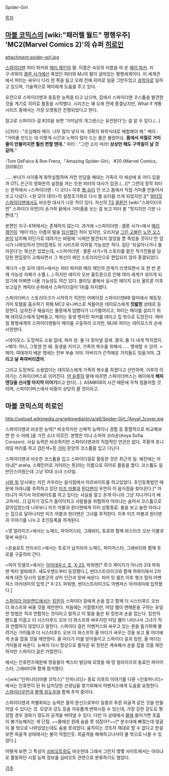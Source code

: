 Spider-Girl

[[목차]]

== [[마블 코믹스]]의 [wiki:"패러렐 월드" 평행우주] 'MC2(Marvel Comics 2)'의 슈퍼 [[히로인]] ==
attachment:spider-girl.jpg

[[스파이더맨]] 피터 파커와 [[메리 제인]]의 딸. 이름은 숙모의 이름을 따 온 [[메이 파커]]. 지구-616의 [[클론 사가]]에선 죽었던 피터와 MJ의 딸이 살아있는 평행세계이다. 이 세계관에서 피터는 싸우다 다리 한 쪽을 잃고 오래 전에 히어로 일을 그만두었고 [[과학자]]로 일하고 있으며, 기술력으로 메이에게 도움을 주고 있다.

유전으로 스파이더맨과 동등한 능력을 타고 났으며, 집에서 스파이더맨 코스튬을 발견한 것을 계기로 히어로 활동을 시작했다.  시리즈는 꽤 오래 전에 종결났지만, What if 계통 시리즈 중에서는 가장 오랫동안 진행되었다고 한다.

참고로 스파이더-걸 #20을 보면 '거미남의 개그센스는 유전된다'는 걸 알 수 있다.(...)

{{|피터 : "조심해라 메이. 너무 많이 넣지 마. 정확히 화학식대로 배합해야 해."
메이 : "거미줄 만드는 데 이렇게 시간과 노력이 많이 드는 줄은 몰랐어요. '''몸에서 저절로 거미줄이 만들어지면 훨씬 편할 텐데.'''"
피터 : "그런 소리 마라! '''상상만 해도 구역질이 날 것 같아.'''"

-Tom DeFalco & Ron Frenz,『Amazing Spider-Girl』 #20 (Marvel Comics, 2008)|}}

......부녀가 사이좋게 화학실험하며 저런 만담을 해대는 가족이 이 세상에 또 어디 있을까 OTL 은근히 영화판의 설정을 까는 듯한 피터의 대사가 압권.(...)[* 그런데 정작 피터는 본작에서 <스파이더맨 : 디 오더> 이후 [[웹 슈터]] 안 쓰고 몸에서 직접 거미줄 만들어서 쏘고 다녔다. <원 모어 데이>의 설정초기화로 다시 웹 슈터를 쓰게 되었지만.][* [[얼티밋 스파이더맨]]에서도 비슷한 대사가 나온 적이 있다. 자신의 [[TS]] [[클론]]인 [wiki:"스파이더우먼" 스파이더 우먼]이 손가락 끝에서 거미줄을 쏘는 걸 보고 피터 왈 "멋지지만 기분 나쁜데."]

본편인 지구-616에서는 존재하지 않는다. 과거에 <스파이더맨 : 클론 사가>에서 [[메리 제인]]이 '메이'라는 이름의 딸을 [[임신]]했던 적이 있지만, 오리지널 [[그린 고블린]] [[노먼 오스본]]이 납치해 어딘가로 데려가는 바람에 '시체만 발견되지 않았을 뿐 죽었을 것이다'란 암시가 나와있어서 안타깝게도 이 시리즈와 이어질 가능성은 적다. 일단 '되살아나거나 돌아온다'는 복선은 있었는데, <스파이더맨 : 클론 사가>의 스토리를 맡은 작가진들을 담당한 편집장이 교체되면서 그 복선이 메인 스토리라인으로 편입되지 않아 종결되었다.

게다가 <원 모어 데이>에서는 피터 파커와 메리 제인의 관계가 리셋되면서 또 한 번 존재 가능성 자체가 소멸.(...)  하지만 에이지 오브 울트론으로 인해 여러 세계가 섞이게 되었기에 어쩌면 나올 가능성도 약간 있다.  블리딩 쿨에서 실시한 에이지 오브 울트론 이후 보고싶은 캐릭터 순위에서 스파이더걸이 1위를 차지했다.

스파이더버스 스토리아크가 시작하기 직전인 어메이징 스파이더맨#8 말미에서 재등장. 거미 토템을 흡수하기 위해 MC2 유니버스로 쳐들어온 데이모스에게 '''짓밟힌''' 상태로 등장한다. 남자친구 웨슬리는 몰룬에게 덤볐다가 나가떨어지고, 피터는 메이를 살리기 위해 데이모스에게 덤벼들고, 메이는 동생 벤자민 파커를 데리고 집 밖으로 도망친다. 때마침 평행세계의 스파이더맨들이 메이를 구출하러 오지만, MJ와 피터는 데이모스의 손에 사망한다. 

>데이모스: 도망쳐도 소용 없네, 파커 양. 둘 다 찾아낼 걸세. 결국, 둘 다 내게 먹히겠지.
>메이: 아니, 그렇겐 안 돼. 동생을 지키고, 가족의 복수를 위해서…… 맹세할 수 있어.
>메이: 여태까지 배운 맹세는 전부 부술 거야. 아버지가 간직해온 가치들도 잊을거야. '''그리고 널 죽여버리겠어'''.

그리고 도망쳐도 소용없다는 데이모스에게 가족의 복수를 하겠다고 선언하며, 이후의 이야기는 스파이더버스로 이어진다. [[댄 슬롯]]의 말에 따르면 스파이더버스는 메이에게 '''해피 엔딩을 선사할 마지막 이야기'''라고 한다(…). ASM#08의 사건 때문에 무척 힘들어할 것이며, 스파이더버스에서 비중이 상당히 클 것이라고.

== 마블 코믹스의 히로인 ==
http://upload.wikimedia.org/wikipedia/en/a/a6/Spider-Girl_(Anya)_1cover.jpg

스파이더맨과 비슷한 능력[* 비슷하지만 신체적 능력이나 경험 등 종합적으로 비교해보면 한 수 아래.]을 가진 소녀 히로인. 본명은 아냐 소피아 코라손(Anya Sofia Corazon). 사실 능력은 비슷하지만 스파이더맨과의 직접적인 연관은 없다. 주황색 포니테일 머리를 하고 검은색+흰 [[거미]] 문양의 코스튬을 입고 다닌다.

스파이더맨과 비슷한 코스튬을 입고 스파이더걸로 활동한 것은 최근의 일. 예전에는 아라냐[* araña, 스페인어로 거미라는 뜻]라는 이름으로 히어로 활동을 했다. 코스튬도 일반인스러웠는데 그냥 10대 소녀 스타일.

[[시빌 워]] 당시에는 치킨 카우라는 음식점에서 아르바이트를 하고있었다. 초인등록법안 때문에 아라냐를 추적하고 있던 [[미즈 마블]]과 [[원더맨]]이 우연히 이 음식점을 찾아온다.[* 아라냐가 여기서 아르바이트를 하고 있다는 사실을 알고 온게 아니라 그냥 지나가다가 배고파서(...)] 갑자기 강도가 들이닥치고 사람들을 위협하자 아라냐는 숨어서 코스튬으로 갈아입었는데 나와보니 미즈 마블과 원더맨에게 이미 상황종료. 둘을 보고 놀란 아라냐는 집으로 달아나지만 미즈 마블과 원더맨은 그녀를 추적한다. 이후 미즈 마블과 원더맨과 이야기를 나누고 초인등록을 하게된다.

<영 얼라이즈>에서는 노매드, 파이어스타, 그래비티, 토로와 함께 바스타즈 오브 이블과 맞써 싸운다.

<온슬로트 언리쉬드>에서는 토로가 납치되자 노매드, 파이어스타, 그래비티와 함께 토로를 구출하러 간다.

<피어 잇셀프>에서는 [[아마데우스 조]], [[X-23]], 파워맨[* 루크 케이지가 아니라 2대 파워맨 빅터 알바레즈. 섀도우랜드부터 등장했다.], 썬더스트라이크와 함께 하와이에서 2차 세계 대전 당시의 일본군의 상어 인간과 맞써 싸운다. 피어 잇 셀프 이후 행크 핌의 어벤져스 아카데미의 입학.[* X-23, 파워맨, 썬더스트라이크도 어벤져스 아카데미에 입학했다.]

[[스파이더 아일랜드]]에서는 [[킹핀]]이 스파이더 걸에게 손을 잡고 함께 더 시스터후드 오브 더 와스프와 싸울 것을 제안한다. 처음에는 거절했지만, 마담 웹이 맨해튼을 구하는 유일한 방법은 적과 연합하는 것이라고 말하고 이 말을 들은 뒤 킹핀과 손을 잡는다. 킹핀의 핸드를 이끌고 더 시스터후드 오브 더 와스프와 싸우지만 마담 웹이 나타나서 그녀가 적과 연합하지 않았다고 말한다. 스파이더 걸은 어벤저스와 싸우고 있는 퀸을 돕기위해 몰려가는 거미들과 더 시스터후드 오브 더 와스프의 올 마더가 싸우는 것을 보고 올 마더에게 손을 잡을 것을 제안한다. 올 마더가 이를 받아들이고 스파이더 걸과 킹핀, 올 마더는 거미들과 싸운다. 뉴욕이 다시 정상으로 돌아온 뒤 킹핀은 계속해서 손을 잡을 것을 제안하지만 스파이더 걸은 거절한다.

<FF>에서는 인휴먼즈때문에 영웅들이 벡스터 빌딩에 모였을 때 영 얼라이즈의 동료인 파이어스타, 그래비티와 함께 참석했다.

<[wiki:"인피니티(마블 코믹스)" 인피니티]> 종료 이후의 이야기를 다룬 <인휴머니티>에서는 인휴먼이 된 뒤 납치당한 선생님을 찾기위해서 어벤저스에게 도움을 요청한다. [[스파이더우먼]]과 [[블랙 위도우]]와 함께 추적 중이다.

스파이더맨과 차별화되는 능력은 팔의 문신으로부터 일종의 푸른 외골격 같은 것을 만들어낼 수 있다는 것. 모양과 강도 등을 자유롭게 변화시킬 수 있는데, 가장 강한 강도로 형성할 경우 경화기 정도의 공격을 버텨낼 수 있다. 다만 이 상태에서 [[물]]에 들어가면 호흡이 불가능해지는 게 단점. ~~물에선 원래 숨을 못 쉬잖아?~~[* 분수대에 빠졌는데 얼굴이 물 밖으로 나와있었는데도 숨을 못쉬었다. 움직이는 것조차 제대로 할 수 없다고 한걸보면 외골격 상태에서는 물이 약점인듯. 외골격을 해제하고나서야 물 밖으로 나올 수 있었다.]

어떻게 보면 그 특성이 [[심비오트]]랑도 비슷한데 그래서 그런지 몇몇 사이트에서는 아라냐로 활동하던 시절 능력 정보를 심비오트 관련으로 분류하기도 했었다.

[[각주]]
